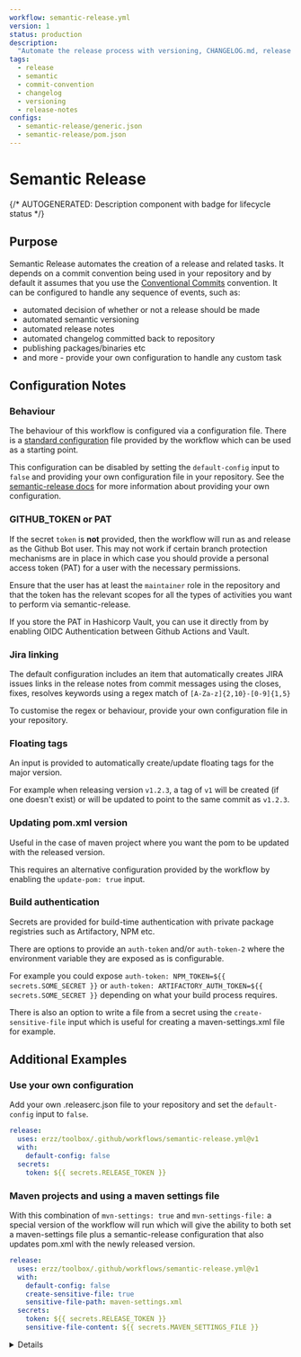 ```yaml
---
workflow: semantic-release.yml
version: 1
status: production
description:
  "Automate the release process with versioning, CHANGELOG.md, release notes, package publishing etc"
tags:
  - release
  - semantic
  - commit-convention
  - changelog
  - versioning
  - release-notes
configs:
  - semantic-release/generic.json
  - semantic-release/pom.json
---
```



# Semantic Release

{/* AUTOGENERATED: Description component with badge for lifecycle status */}

<Description
  status={frontMatter.status}
  description={frontMatter.description}
  tags={frontMatter.tags}
/>

## Purpose

Semantic Release automates the creation of a release and related tasks. It depends on a commit
convention being used in your repository and by default it assumes that you use the
[Conventional Commits](https://www.conventionalcommits.org/en/v1.0.0/) convention. It can be
configured to handle any sequence of events, such as:

- automated decision of whether or not a release should be made
- automated semantic versioning
- automated release notes
- automated changelog committed back to repository
- publishing packages/binaries etc
- and more - provide your own configuration to handle any custom task

<Usage workflow={frontMatter.workflow} version={frontMatter.version} />

## Configuration Notes

### Behaviour

The behaviour of this workflow is configured via a configuration file. There is a
[standard configuration](https://github.com/erzz/toolbox/blob/main/configs/semantic-release/generic.json)
file provided by the workflow which can be used as a starting point.

This configuration can be disabled by setting the `default-config` input to `false` and providing
your own configuration file in your repository. See the
[semantic-release docs](https://semantic-release.gitbook.io/semantic-release/usage/configuration)
for more information about providing your own configuration.

### GITHUB_TOKEN or PAT

If the secret `token` is **not** provided, then the workflow will run as and release as the Github
Bot user. This may not work if certain branch protection mechanisms are in place in which case you
should provide a personal access token (PAT) for a user with the necessary permissions.

Ensure that the user has at least the `maintainer` role in the repository and that the token has the
relevant scopes for all the types of activities you want to perform via semantic-release.

If you store the PAT in Hashicorp Vault, you can use it directly from by enabling OIDC
Authentication between Github Actions and Vault.

### Jira linking

The default configuration includes an item that automatically creates JIRA issues links in the
release notes from commit messages using the closes, fixes, resolves keywords using a regex match of
`[A-Za-z]{2,10}-[0-9]{1,5}`

To customise the regex or behaviour, provide your own configuration file in your repository.

### Floating tags

An input is provided to automatically create/update floating tags for the major version.

For example when releasing version `v1.2.3`, a tag of `v1` will be created (if one doesn't exist) or
will be updated to point to the same commit as `v1.2.3`.

### Updating pom.xml version

Useful in the case of maven project where you want the pom to be updated with the released version.

This requires an alternative configuration provided by the workflow by enabling the
`update-pom: true` input.

### Build authentication

Secrets are provided for build-time authentication with private package registries such as
Artifactory, NPM etc.

There are options to provide an `auth-token` and/or `auth-token-2` where the environment variable
they are exposed as is configurable.

For example you could expose `auth-token: NPM_TOKEN=${{ secrets.SOME_SECRET }}` or
`auth-token: ARTIFACTORY_AUTH_TOKEN=${{ secrets.SOME_SECRET }}` depending on what your build process
requires.

There is also an option to write a file from a secret using the `create-sensitive-file` input which
is useful for creating a maven-settings.xml file for example.

## Additional Examples

### Use your own configuration

Add your own .releaserc.json file to your repository and set the `default-config` input to `false`.

```yaml
release:
  uses: erzz/toolbox/.github/workflows/semantic-release.yml@v1
  with:
    default-config: false
  secrets:
    token: ${{ secrets.RELEASE_TOKEN }}
```

### Maven projects and using a maven settings file

With this combination of `mvn-settings: true` and `mvn-settings-file:` a special version of the
workflow will run which will give the ability to both set a maven-settings file plus a
semantic-release configuration that also updates pom.xml with the newly released version.

```yaml
release:
  uses: erzz/toolbox/.github/workflows/semantic-release.yml@v1
  with:
    default-config: false
    create-sensitive-file: true
    sensitive-file-path: maven-settings.xml
  secrets:
    token: ${{ secrets.RELEASE_TOKEN }}
    sensitive-file-content: ${{ secrets.MAVEN_SETTINGS_FILE }}
```

<Details workflow={frontMatter.workflow} configs={frontMatter.configs} />
